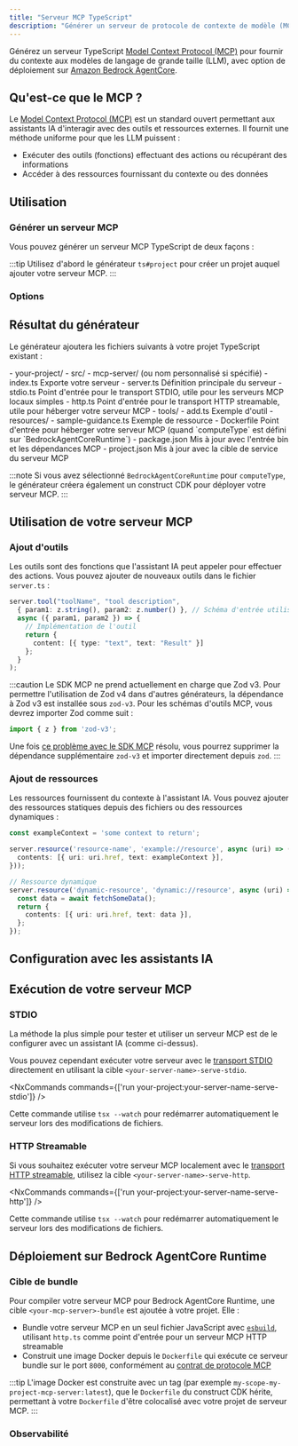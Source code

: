```yaml
---
title: "Serveur MCP TypeScript"
description: "Générer un serveur de protocole de contexte de modèle (MCP) TypeScript pour fournir du contexte aux modèles de langage de grande taille"
---
```





Générez un serveur TypeScript [Model Context Protocol (MCP)](https://modelcontextprotocol.io/) pour fournir du contexte aux modèles de langage de grande taille (LLM), avec option de déploiement sur [Amazon Bedrock AgentCore](https://docs.aws.amazon.com/bedrock-agentcore/latest/devguide/).

## Qu'est-ce que le MCP ?

Le [Model Context Protocol (MCP)](https://modelcontextprotocol.io/) est un standard ouvert permettant aux assistants IA d'interagir avec des outils et ressources externes. Il fournit une méthode uniforme pour que les LLM puissent :

- Exécuter des outils (fonctions) effectuant des actions ou récupérant des informations
- Accéder à des ressources fournissant du contexte ou des données

## Utilisation

### Générer un serveur MCP

Vous pouvez générer un serveur MCP TypeScript de deux façons :

<RunGenerator generator="ts#mcp-server" />

:::tip
Utilisez d'abord le générateur <Link path="/guides/typescript-project">`ts#project`</Link> pour créer un projet auquel ajouter votre serveur MCP.
:::

### Options

<GeneratorParameters generator="ts#mcp-server" />

## Résultat du générateur

Le générateur ajoutera les fichiers suivants à votre projet TypeScript existant :

<FileTree>
  - your-project/
    - src/
      - mcp-server/ (ou nom personnalisé si spécifié)
        - index.ts Exporte votre serveur
        - server.ts Définition principale du serveur
        - stdio.ts Point d'entrée pour le transport STDIO, utile pour les serveurs MCP locaux simples
        - http.ts Point d'entrée pour le transport HTTP streamable, utile pour héberger votre serveur MCP
        - tools/
          - add.ts Exemple d'outil
        - resources/
          - sample-guidance.ts Exemple de ressource
        - Dockerfile Point d'entrée pour héberger votre serveur MCP (quand `computeType` est défini sur `BedrockAgentCoreRuntime`)
    - package.json Mis à jour avec l'entrée bin et les dépendances MCP
    - project.json Mis à jour avec la cible de service du serveur MCP
</FileTree>

:::note
Si vous avez sélectionné `BedrockAgentCoreRuntime` pour `computeType`, le générateur créera également un construct CDK pour déployer votre serveur MCP.
:::

## Utilisation de votre serveur MCP

### Ajout d'outils

Les outils sont des fonctions que l'assistant IA peut appeler pour effectuer des actions. Vous pouvez ajouter de nouveaux outils dans le fichier `server.ts` :

```typescript
server.tool("toolName", "tool description",
  { param1: z.string(), param2: z.number() }, // Schéma d'entrée utilisant Zod
  async ({ param1, param2 }) => {
    // Implémentation de l'outil
    return {
      content: [{ type: "text", text: "Result" }]
    };
  }
);
```

:::caution
Le SDK MCP ne prend actuellement en charge que Zod v3. Pour permettre l'utilisation de Zod v4 dans d'autres générateurs, la dépendance à Zod v3 est installée sous `zod-v3`. Pour les schémas d'outils MCP, vous devrez importer Zod comme suit :

```ts
import { z } from 'zod-v3';
```

Une fois [ce problème avec le SDK MCP](https://github.com/modelcontextprotocol/typescript-sdk/issues/164) résolu, vous pourrez supprimer la dépendance supplémentaire `zod-v3` et importer directement depuis `zod`.
:::

### Ajout de ressources

Les ressources fournissent du contexte à l'assistant IA. Vous pouvez ajouter des ressources statiques depuis des fichiers ou des ressources dynamiques :

```typescript
const exampleContext = 'some context to return';

server.resource('resource-name', 'example://resource', async (uri) => ({
  contents: [{ uri: uri.href, text: exampleContext }],
}));

// Ressource dynamique
server.resource('dynamic-resource', 'dynamic://resource', async (uri) => {
  const data = await fetchSomeData();
  return {
    contents: [{ uri: uri.href, text: data }],
  };
});
```

## Configuration avec les assistants IA

<Snippet name="mcp/configuration-ts" parentHeading="Configuring with AI Assistants" />

## Exécution de votre serveur MCP

### STDIO

La méthode la plus simple pour tester et utiliser un serveur MCP est de le configurer avec un assistant IA (comme ci-dessus).

Vous pouvez cependant exécuter votre serveur avec le [transport STDIO](https://modelcontextprotocol.io/docs/concepts/transports#standard-input%2Foutput-stdio) directement en utilisant la cible `<your-server-name>-serve-stdio`.

<NxCommands commands={['run your-project:your-server-name-serve-stdio']} />

Cette commande utilise `tsx --watch` pour redémarrer automatiquement le serveur lors des modifications de fichiers.

### HTTP Streamable

Si vous souhaitez exécuter votre serveur MCP localement avec le [transport HTTP streamable](https://modelcontextprotocol.io/docs/concepts/transports#streamable-http), utilisez la cible `<your-server-name>-serve-http`.

<NxCommands commands={['run your-project:your-server-name-serve-http']} />

Cette commande utilise `tsx --watch` pour redémarrer automatiquement le serveur lors des modifications de fichiers.

## Déploiement sur Bedrock AgentCore Runtime

<Snippet name="mcp/bedrock-deployment" parentHeading="Deploying Your MCP Server to Bedrock AgentCore Runtime" />

### Cible de bundle

Pour compiler votre serveur MCP pour Bedrock AgentCore Runtime, une cible `<your-mcp-server>-bundle` est ajoutée à votre projet. Elle :

- Bundle votre serveur MCP en un seul fichier JavaScript avec [`esbuild`](https://esbuild.github.io/), utilisant `http.ts` comme point d'entrée pour un serveur MCP HTTP streamable
- Construit une image Docker depuis le `Dockerfile` qui exécute ce serveur bundle sur le port `8000`, conformément au [contrat de protocole MCP](https://docs.aws.amazon.com/bedrock-agentcore/latest/devguide/runtime-service-contract.html#mcp-protocol-contract)

:::tip
L'image Docker est construite avec un tag (par exemple `my-scope-my-project-mcp-server:latest`), que le `Dockerfile` du construct CDK hérite, permettant à votre `Dockerfile` d'être colocalisé avec votre projet de serveur MCP.
:::

### Observabilité

<Snippet name="mcp/observability" parentHeading="Observability" />